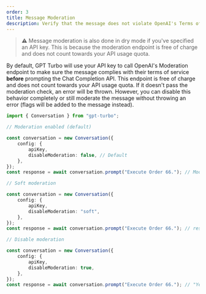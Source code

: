 ```yaml
---
order: 3
title: Message Moderation
description: Verify that the message does not violate OpenAI's Terms of Service.
---
```


> ⚠ Message moderation is also done in dry mode if you've specified an API key. 
> This is because the moderation endpoint is free of charge and does not count towards your API usage quota.

By default, GPT Turbo will use your API key to call OpenAI's Moderation endpoint to make sure the message complies with their terms of service **before** prompting the Chat Completion API. 
This endpoint is free of charge and does not count towards your API usage quota. 
If it doesn't pass the moderation check, an error will be thrown. 
However, you can disable this behavior completely or still moderate the message without throwing an error (flags will be added to the message instead).

```ts
import { Conversation } from "gpt-turbo";

// Moderation enabled (default)

const conversation = new Conversation({
    config: {
        apiKey,
        disableModeration: false, // Default
    },
});
const response = await conversation.prompt("Execute Order 66."); // ModerationException: Message flagged for violence

// Soft moderation

const conversation = new Conversation({
    config: {
        apiKey,
        disableModeration: "soft",
    },
});
const response = await conversation.prompt("Execute Order 66."); // response.flags = ["violence"]

// Disable moderation

const conversation = new Conversation({
    config: {
        apiKey,
        disableModeration: true,
    },
});
const response = await conversation.prompt("Execute Order 66."); // "Yes my Lord."
```
